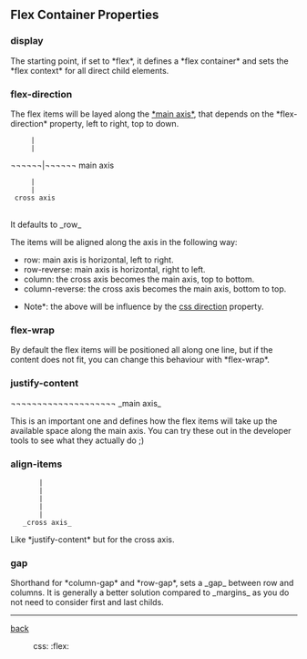 == Flex Container Properties ==

=== display  ===

The starting point, if set to *flex*, it defines a *flex container* and sets the *flex context* for all direct child elements.

{{{css
.container {
  display: flex;
}
}}}


=== flex-direction ===

The flex items will be layed along the [[https://developer.mozilla.org/en-US/docs/Web/CSS/flex-direction|*main axis*]], that depends on the *flex-direction* property, left to right, top to down.

      |
      |
¬¬¬¬¬¬|¬¬¬¬¬¬ main axis
      |
      | 
  cross axis
 
 
{{{css
.container {
  flex-direction: row | row-reverse | column | column-reverse;
}
}}}

It defaults to _row_

The items will be aligned along the axis in the following way:
* row: main axis is horizontal, left to right.
* row-reverse: main axis is horizontal, right to left.
* column: the cross axis becomes the main axis, top to bottom.
* column-reverse: the cross axis becomes the main axis, bottom to top.

*Note*: the above will be influence by the [[https://developer.mozilla.org/en-US/docs/Web/CSS/direction|css direction]] property.


=== flex-wrap ===

By default the flex items will be positioned all along one line, but if the content does not fit, you can change this behaviour with *flex-wrap*.


{{{css
.container {
  flex-wrap: nowrap | wrap | wrap-reverse;
}
}}}


=== justify-content ===

¬¬¬¬¬¬¬¬¬¬¬¬¬¬¬¬¬¬¬¬ _main axis_

This is an important one and defines how the flex items will take up the available space along the main axis.
You can try these out in the developer tools to see what they actually do ;)

{{{css
.container {
  justify-content: flex-start | flex-end | center | space-between | space-around | space-evenly | start | end | left | right ... + safe | unsafe;
}
}}}


=== align-items ===

        |
        |
        |
        |
        |
    _cross axis_

Like *justify-content* but for the cross axis.

{{{css
.container {
  align-items: stretch | flex-start | flex-end | center | baseline | first baseline | last baseline | start | end | self-start | self-end + ... safe | unsafe;
}
}}}


=== gap ===

Shorthand for *column-gap* and *row-gap*, sets a _gap_ between row and columns.
It is generally a better solution compared to _margins_ as you do not need to consider first and last childs. 

----

[[css-flex|back]]

:css: :flex:
